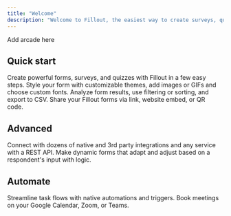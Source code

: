 ```yaml
---
title: "Welcome"
description: "Welcome to Fillout, the easiest way to create surveys, quizzes, and forms online! Customize your form, connect it with apps and databases, and use other powerful features."
---
```


Add arcade here

## Quick start

<CardGroup cols={2}>
  <Card title="Getting started" icon="file-lines" color="#FFC738" href="https://www.fillout.com/help/make-a-form">
    Create powerful forms, surveys, and quizzes with Fillout in a few easy steps.
  </Card>
  <Card title="Customize" icon="paintbrush" color="#FFC738" href="https://mintlify.com/docs/development">
    Style your form with customizable themes, add images or GIFs and choose custom fonts.
  </Card>
  <Card title="View responses" icon="square-poll-vertical" color="#FFC738">
    Analyze form results, use filtering or sorting, and export to CSV.
  </Card>
  <Card title="Share form" icon="up-right-from-square" color="#FFC738">
    Share your Fillout forms via link, website embed, or QR code. 
  </Card>
</CardGroup>

## Advanced

<CardGroup cols="2">
  <Card title="Integrate" icon="link" color="#FFC738">
    Connect with dozens of native and 3rd party integrations and any service with a REST API.
  </Card>
  <Card title="Personalize" icon="network-wired" color="#FFC738">
    Make dynamic forms that adapt and adjust based on a respondent's input with logic.
  </Card>
</CardGroup>

## Automate

<CardGroup cols={2}>
  <Card title="Workflows" icon="code-branch" color="#FFC738" href="https://mintlify.com/docs/settings/global">
    Streamline task flows with native automations and triggers.
  </Card>
  <Card title="Scheduling" icon="calendar-Days" color="#FFC738" href="https://mintlify.com/docs/api-playground/openapi">
    Book meetings on your Google Calendar, Zoom, or Teams.
  </Card>
</CardGroup>